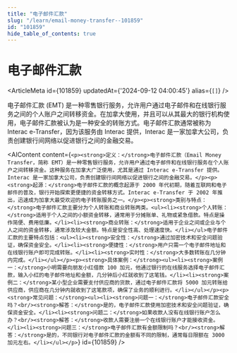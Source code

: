 ```yaml
---
title: "电子邮件汇款"
slug: "/learn/email-money-transfer--101859"
id: "101859"
hide_table_of_contents: true
---
```



# 电子邮件汇款

<ArticleMeta id={101859} updatedAt={'2024-09-12 04:00:45'} alias={`[]`} />
<div className='border-solid border-b border-t-0 my-4 border-[var(--ifm-color-gray-300)]' />

电子邮件汇款 (EMT) 是一种零售银行服务，允许用户通过电子邮件和在线银行服务之间的个人账户之间转移资金。在加拿大使用，并且可以从其最大的银行机构使用，电子邮件汇款被认为是一种安全的转账方式。电子邮件汇款通常被称为 Interac e-Transfer，因为该服务由 Interac 提供，Interac 是一家加拿大公司，负责创建银行间网络以促进银行之间的金融交易。

<AIContent content={`<p><strong>定义：</strong>电子邮件汇款（Email Money Transfer，简称 EMT）是一种零售银行服务，允许用户通过电子邮件和在线银行服务在个人账户之间转移资金。这种服务在加拿大广泛使用，尤其是通过 Interac e-Transfer 提供。Interac 是一家加拿大公司，负责创建银行间网络以促进银行之间的金融交易。</p><p><strong>起源：</strong>电子邮件汇款的概念起源于 2000 年代初期，随着互联网和电子邮件的普及，银行开始探索更便捷的资金转移方式。Interac e-Transfer 于 2002 年推出，迅速成为加拿大最受欢迎的电子转账服务之一。</p><p><strong>类别与特点：</strong>电子邮件汇款主要分为个人转账和商业转账两类。<ul><li><strong>个人转账：</strong>适用于个人之间的小额资金转移，通常用于分摊账单、礼物或紧急借款。特点是操作简便、费用低廉。</li><li><strong>商业转账：</strong>适用于企业之间或企业与个人之间的资金转移，通常涉及较大金额。特点是安全性高、处理速度快。</li></ul>电子邮件汇款的主要特点包括：<ul><li><strong>安全性：</strong>通过加密技术和安全问题验证，确保资金安全。</li><li><strong>便捷性：</strong>用户只需一个电子邮件地址和在线银行账户即可完成转账。</li><li><strong>实时性：</strong>大多数转账在几分钟内完成。</li></ul></p><p><strong>具体案例：</strong><ul><li><strong>案例一：</strong>小明需要向朋友小红借款 100 加元，他通过银行的在线服务选择电子邮件汇款，输入小红的电子邮件地址和金额，几分钟后小红就收到了这笔钱。</li><li><strong>案例二：</strong>某小型企业需要支付供应商的货款，通过电子邮件汇款将 5000 加元转账给供应商，供应商在几分钟内就收到了这笔款项，确保了业务的顺利进行。</li></ul></p><p><strong>常见问题：</strong><ul><li><strong>问题一：</strong>电子邮件汇款安全吗？<br/><strong>解答：</strong>是的，电子邮件汇款使用加密技术和安全问题验证，确保资金安全。</li><li><strong>问题二：</strong>如果收款人没有在线银行账户怎么办？<br/><strong>解答：</strong>收款人需要注册一个在线银行账户才能接收资金。</li><li><strong>问题三：</strong>电子邮件汇款有金额限制吗？<br/><strong>解答：</strong>是的，不同银行对电子邮件汇款的金额有不同的限制，通常每日限额在 3000 加元左右。</li></ul></p>`} id={101859} />

